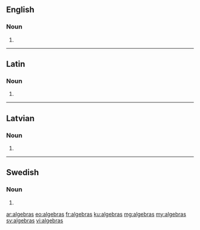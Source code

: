 ==English==

===Noun===
{{head|en|noun plural form}}

# {{plural of|algebra|lang=en}}

----

==Latin==

===Noun===
{{la-noun-form|algebrās}}

# {{inflection of|algebra||acc|p|lang=la}}

----

==Latvian==

===Noun===
{{head|lv|noun form|g=f}}

# {{lv-inflection of|algebra|gen|s}}

----

==Swedish==

===Noun===
{{head|sv|noun form}}

# {{sv-noun-form-indef-gen|algebra}}

[[ar:algebras]]
[[eo:algebras]]
[[fr:algebras]]
[[ku:algebras]]
[[mg:algebras]]
[[my:algebras]]
[[sv:algebras]]
[[vi:algebras]]